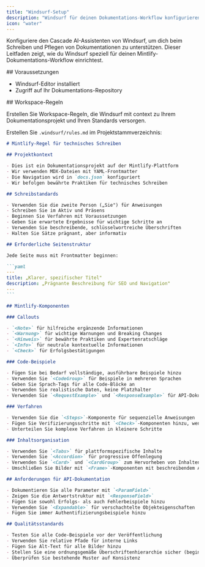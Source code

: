 ```yaml
---
title: "Windsurf-Setup"
description: "Windsurf für deinen Dokumentations-Workflow konfigurieren"
icon: "water"
---
```


Konfiguriere den Cascade AI-Assistenten von Windsurf, um dich beim Schreiben und Pflegen von Dokumentationen zu unterstützen. Dieser Leitfaden zeigt, wie du Windsurf speziell für deinen Mintlify-Dokumentations-Workflow einrichtest.

<div id="prerequisites">
  ## Voraussetzungen
</div>

- Windsurf-Editor installiert
- Zugriff auf Ihr Dokumentations-Repository

<div id="workspace-rules">
  ## Workspace-Regeln
</div>

Erstellen Sie Workspace-Regeln, die Windsurf mit context zu Ihrem Dokumentationsprojekt und Ihren Standards versorgen.

Erstellen Sie `.windsurf/rules.md` im Projektstammverzeichnis:

````markdown
# Mintlify-Regel für technisches Schreiben

## Projektkontext

- Dies ist ein Dokumentationsprojekt auf der Mintlify-Plattform
- Wir verwenden MDX-Dateien mit YAML-Frontmatter  
- Die Navigation wird in `docs.json` konfiguriert
- Wir befolgen bewährte Praktiken für technisches Schreiben

## Schreibstandards

- Verwenden Sie die zweite Person („Sie") für Anweisungen
- Schreiben Sie im Aktiv und Präsens
- Beginnen Sie Verfahren mit Voraussetzungen
- Geben Sie erwartete Ergebnisse für wichtige Schritte an
- Verwenden Sie beschreibende, schlüsselwortreiche Überschriften
- Halten Sie Sätze prägnant, aber informativ

## Erforderliche Seitenstruktur

Jede Seite muss mit Frontmatter beginnen:

```yaml
---
title: „Klarer, spezifischer Titel"
description: „Prägnante Beschreibung für SEO und Navigation"
---
```

## Mintlify-Komponenten

### Callouts

- `<Note>` für hilfreiche ergänzende Informationen
- `<Warnung>` für wichtige Warnungen und Breaking Changes
- `<Hinweis>` für bewährte Praktiken und Expertenratschläge  
- `<Info>` für neutrale kontextuelle Informationen
- `<Check>` für Erfolgsbestätigungen

### Code-Beispiele

- Fügen Sie bei Bedarf vollständige, ausführbare Beispiele hinzu
- Verwenden Sie `<CodeGroup>` für Beispiele in mehreren Sprachen
- Geben Sie Sprach-Tags für alle Code-Blöcke an
- Verwenden Sie realistische Daten, keine Platzhalter
- Verwenden Sie `<RequestExample>` und `<ResponseExample>` für API-Dokumentation

### Verfahren

- Verwenden Sie die `<Steps>`-Komponente für sequenzielle Anweisungen
- Fügen Sie Verifizierungsschritte mit `<Check>`-Komponenten hinzu, wenn relevant
- Unterteilen Sie komplexe Verfahren in kleinere Schritte

### Inhaltsorganisation

- Verwenden Sie `<Tabs>` für plattformspezifische Inhalte
- Verwenden Sie `<Accordion>` für progressive Offenlegung
- Verwenden Sie `<Card>` und `<CardGroup>` zum Hervorheben von Inhalten
- Umschließen Sie Bilder mit `<Frame>`-Komponenten mit beschreibendem Alt-Text

## Anforderungen für API‑Dokumentation

- Dokumentieren Sie alle Parameter mit `<ParamField>` 
- Zeigen Sie die Antwortstruktur mit `<ResponseField>`
- Fügen Sie sowohl Erfolgs- als auch Fehlerbeispiele hinzu
- Verwenden Sie `<Expandable>` für verschachtelte Objekteigenschaften
- Fügen Sie immer Authentifizierungsbeispiele hinzu

## Qualitätsstandards

- Testen Sie alle Code-Beispiele vor der Veröffentlichung
- Verwenden Sie relative Pfade für interne Links
- Fügen Sie Alt-Text für alle Bilder hinzu
- Stellen Sie eine ordnungsgemäße Überschriftenhierarchie sicher (beginnen Sie mit h2)
- Überprüfen Sie bestehende Muster auf Konsistenz
````
